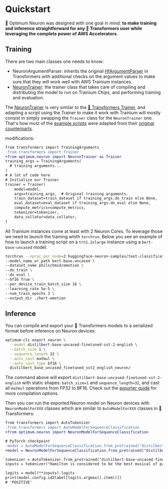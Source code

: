 <!---
Copyright 2022 The HuggingFace Team. All rights reserved.

Licensed under the Apache License, Version 2.0 (the "License");
you may not use this file except in compliance with the License.
You may obtain a copy of the License at

    http://www.apache.org/licenses/LICENSE-2.0

Unless required by applicable law or agreed to in writing, software
distributed under the License is distributed on an "AS IS" BASIS,
WITHOUT WARRANTIES OR CONDITIONS OF ANY KIND, either express or implied.
See the License for the specific language governing permissions and
limitations under the License.
-->

# Quickstart

🤗 Optimum Neuron was designed with one goal in mind: **to make training and inference straightforward for any 🤗 Transformers user while leveraging the complete power of AWS Accelerators**.

## Training

There are two main classes one needs to know:

- NeuronArgumentParser: inherits the original [HfArgumentParser](https://huggingface.co/docs/transformers/main/en/internal/trainer_utils#transformers.HfArgumentParser) in Transformers with additional checks on the argument values to make sure that they will work well with AWS Trainium instances.
- [NeuronTrainer](https://huggingface.co/docs/optimum/neuron/package_reference/trainer): the trainer class that takes care of compiling and distributing the model to run on Trainium Chips, and performing training and evaluation.

The [NeuronTrainer](https://huggingface.co/docs/optimum/neuron/package_reference/trainer) is very similar to the [🤗 Transformers Trainer](https://huggingface.co/docs/transformers/main_classes/trainer), and adapting a script using the Trainer to make it work with Trainium will mostly consist in simply swapping the `Trainer` class for the `NeuronTrainer` one.
That's how most of the [example scripts](https://github.com/huggingface/optimum-neuron/tree/main/examples) were adapted from their [original counterparts](https://github.com/huggingface/transformers/tree/main/examples/pytorch).

modifications:

```diff
from transformers import TrainingArguments
-from transformers import Trainer
+from optimum.neuron import NeuronTrainer as Trainer
training_args = TrainingArguments(
  # training arguments...
)
# A lot of code here
# Initialize our Trainer
trainer = Trainer(
    model=model,
    args=training_args,  # Original training arguments.
    train_dataset=train_dataset if training_args.do_train else None,
    eval_dataset=eval_dataset if training_args.do_eval else None,
    compute_metrics=compute_metrics,
    tokenizer=tokenizer,
    data_collator=data_collator,
)
```

All Trainium instances come at least with 2 Neuron Cores. To leverage those we need to launch the training whith `torchrun`.
Below you see an example of how to launch a training script on a `trn1.2xlarge` instance using a `bert-base-uncased` model.

```bash
torchrun --nproc_per_node=2 huggingface-neuron-samples/text-classification/run_glue.py \
--model_name_or_path bert-base-uncased \
--dataset_name philschmid/emotion \
--do_train \
--do_eval \
--bf16 True \
--per_device_train_batch_size 16 \
--learning_rate 5e-5 \
--num_train_epochs 3 \
--output_dir ./bert-emotion
```

## Inference

You can compile and export your 🤗 Transformers models to a serialized format before inference on Neuron devices:

```bash
optimum-cli export neuron \
  --model distilbert-base-uncased-finetuned-sst-2-english \
  --batch_size 1 \
  --sequence_length 32 \
  --auto_cast matmul \
  --auto_cast_type bf16 \
  distilbert_base_uncased_finetuned_sst2_english_neuron/
```

The command above will export `distilbert-base-uncased-finetuned-sst-2-english` with static shapes: `batch_size=1` and `sequence_length=32`, and cast all `matmul` operations from FP32 to BF16. Check out the [exporter guide](https://huggingface.co/docs/optimum-neuron/guides/export_model#exporting-a-model-to-neuron-using-the-cli) for more compilation options.

Then you can run the exported Neuron model on Neuron devices with `NeuronModelForXXX` classes which are similar to `AutoModelForXXX` classes in 🤗 Transformers:

```diff
from transformers import AutoTokenizer
-from transformers import AutoModelForSequenceClassification
+from optimum.neuron import NeuronModelForSequenceClassification

# PyTorch checkpoint
-model = AutoModelForSequenceClassification.from_pretrained("distilbert-base-uncased-finetuned-sst-2-english")
+model = NeuronModelForSequenceClassification.from_pretrained("distilbert_base_uncased_finetuned_sst2_english_neuron")

tokenizer = AutoTokenizer.from_pretrained("distilbert-base-uncased-finetuned-sst-2-english")
inputs = tokenizer("Hamilton is considered to be the best musical of past years.", return_tensors="pt")

logits = model(**inputs).logits
print(model.config.id2label[logits.argmax().item()])
# 'POSITIVE'
```
